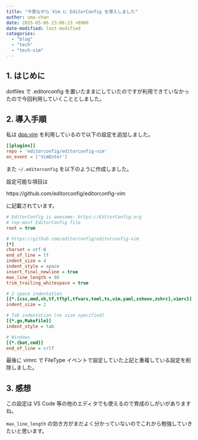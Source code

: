 ```yaml
---
title: "今更ながら Vim に EditorConfig を導入しました"
author: uma-chan
date: 2025-05-06 23:06:23 +0900
date-modified: last-modified
categories:
  - "blog"
  - "tech"
  - "tech-vim"
---
```


## 1. はじめに

dotfiles で .editorconfig を置いたままにしていたのですが利用できていなかったので今回利用していくこととしました。

## 2. 導入手順

私は [dpp.vim](https://github.com/Shougo/dpp.vim) を利用しているので以下の設定を追加しました。

```.toml
[[plugins]]
repo = 'editorconfig/editorconfig-vim'
on_event = ['VimEnter']
```

また `~/.editorconfig` を以下のように作成しました。

設定可能な項目は

https://github.com/editorconfig/editorconfig-vim

に記載されています。

```.ini
# EditorConfig is awesome: https://EditorConfig.org
# top-most EditorConfig file
root = true

# https://github.com/editorconfig/editorconfig-vim
[*]
charset = utf-8
end_of_line = lf
indent_size = 4
indent_style = space
insert_final_newline = true
max_line_length = 80
trim_trailing_whitespace = true

# 2 space indentation
[{*.{css,mmd,sh,tf,tftpl,tfvars,toml,ts,vim,yaml,zshenv,zshrc},vimrc}]
indent_size = 2

# Tab indentation (no size specified)
[{*.go,Makefile}]
indent_style = tab

# Windows
[{*.{bat,cmd}]
end_of_line = crlf
```

最後に vimrc で FileType イベントで設定していた上記と重複している設定を削除しました。

## 3. 感想

この設定は VS Code 等の他のエディタでも使えるので育成のしがいがありますね。

`max_line_length` の効き方がまだよく分かっていないのでこれから勉強していきたいと思います。
